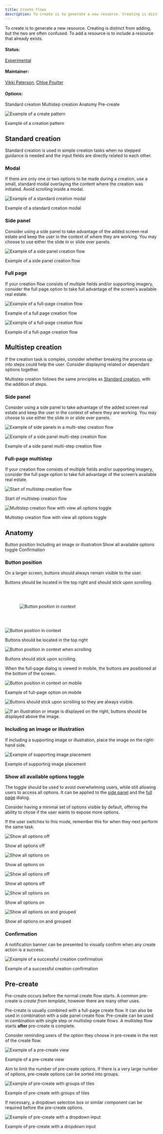 ```yaml
---
title: Create flows
description: To create is to generate a new resource. Creating is distinct from adding, but the two are often confused. To add a resource is to include a resource that already exists.
---
```


<PageDescription>

To create is to generate a new resource. Creating is distinct from adding, but the two are often confused. To add a resource is to include a resource that already exists.

</PageDescription>

#### Status:

[Experimental](/experimental/overview/)

#### Maintainer:

[Vikki Paterson](https://github.com/vikkipaterson), [Chloe Poulter](https://github.com/chloepoulterdesign)

#### Options:

<AnchorLinks>

  <AnchorLink>Standard creation</AnchorLink>
  <AnchorLink>Multistep creation</AnchorLink>
  <AnchorLink>Anatomy</AnchorLink>
  <AnchorLink>Pre-create</AnchorLink>

</AnchorLinks>

![Example of a create pattern](images/1.png)

<Caption>Example of a creation pattern</Caption>

## Standard creation

Standard creation is used in simple creation tasks when no stepped guidance is needed and the input fields are directly related to each other.

### Modal

If there are only one or two options to be made during a creation, use a small, standard modal overlaying the content where the creation was initiated. Avoid scrolling inside a modal.

<Row>
<Column colLg={8}>

![Example of a standard creation modal](images/2.png)

<Caption>Example of a standard creation modal</Caption>

</Column>
</Row>

### Side panel

Consider using a side panel to take advantage of the added screen real estate and keep the user in the context of where they are working. You may choose to use either the slide in or slide over panels.

<Row>
<Column colLg={8}>

![Example of a side panel creation flow](images/3.png)

<Caption>Example of a side panel creation flow</Caption>

</Column>
</Row>

### Full page

If your creation flow consists of multiple fields and/or supporting imagery, consider the full page option to take full advantage of the screen’s available real estate.

<Row>
<Column colLg={8}>

![Example of a full-page creation flow](images/4.png)

<Caption>Example of a full page creation flow</Caption>

</Column>
</Row>

<Row>
<Column colLg={8}>

![Example of a full-page creation flow](images/5.png)

<Caption>Example of a full-page creation flow</Caption>

</Column>
</Row>

## Multistep creation

If the creation task is complex, consider whether breaking the process up into steps could help the user. Consider displaying related or dependant options together.

Multistep creation follows the same principles as [Standard creation](#standard-creation), with the addition of steps.

### Side panel

Consider using a side panel to take advantage of the added screen real estate and keep the user in the context of where they are working. You may choose to use either the slide in or slide over panels.

<Row>
<Column colLg={8}>

![Example of side panels in a multi-step creation flow](images/6.png)

</Column>
</Row>

<Row>
<Column colLg={8}>

![Example of a side panel multi-step creation flow](images/7.png)

<Caption>Example of a side panel multi-step creation flow</Caption>

</Column>
</Row>

### Full-page multistep

If your creation flow consists of multiple fields and/or supporting imagery, consider the full page option to take full advantage of the screen’s available real estate.

<Row>
<Column colLg={8}>

![Start of multistep creation flow](images/8.png)

<Caption>Start of multistep creation flow</Caption>

</Column>
</Row>

<Row>
<Column colLg={8}>

![Multistep creation flow with view all options toggle](images/9.png)

<Caption>Multistep creation flow with view all options toggle</Caption>

</Column>
</Row>

## Anatomy

<AnchorLinks small>

  <AnchorLink>Button position</AnchorLink>
  <AnchorLink>Including an image or illustration</AnchorLink>
  <AnchorLink>Show all available options toggle</AnchorLink>
  <AnchorLink>Confirmation</AnchorLink>

</AnchorLinks>

### Button position

On a larger screen, buttons should always remain visible to the user.

Buttons should be located in the top right and should stick upon scrolling.

<Row>
<Column colLg={8}>

<img
  src="/images/10.gif"
  alt="Button position in context"
  title="Button position in context"
  style="padding:3rem"
/>

</Column>
</Row>

<Row>
<Column colLg={8}>

![Button position in context](images/11.png)

<Caption>Buttons should be located in the top right</Caption>

</Column>
</Row>

<Row>
<Column colLg={8}>

![Button position in context when scrolling](images/12.png)

<Caption>Buttons should stick upon scrolling.</Caption>

</Column>
</Row>

When the full-page dialog is viewed in mobile, the buttons are positioned at the bottom of the screen.

<Row>
<Column colLg={8}>

![Button position in context on mobile](images/13.png)

<Caption>Example of full-page option on mobile</Caption>

</Column>
</Row>

<Row>
<Column colMd={4} colLg={6}>
<DoDontExample type="do" caption="Buttons should stick upon scrolling so they are always visible.">

![Buttons should stick upon scrolling so they are always visible.](/images/14a.png)

</DoDontExample>
</Column>
<Column colMd={4} colLg={6}>
<DoDontExample type="do" caption="If an illustration or image is displayed, buttons should be displayed above the image.">

![If an illustration or image is displayed on the right, buttons should be displayed above the image.](/images/14b.png)

</DoDontExample>
</Column>
</Row>

### Including an image or illustration

If including a supporting image or illustration, place the image on the right-hand side.

<Row>
<Column colLg={8}>

![Example of supporting image placement](images/15.png)

<Caption>Example of supporting image placement</Caption>

</Column>
</Row>

### Show all available options toggle

The toggle should be used to avoid overwhelming users, while still allowing users to access all options. It can be applied to the [side panel](#side-panel) and the [full page](#full-page) dialog.

Consider having a minimal set of options visible by default, offering the ability to chose if the user wants to expose more options.

If the user switches to this mode, remember this for when they next perform the same task.

<Row>
<Column colMd={4} colLg={6}>

![Show all options off](images/16.png)

<Caption>Show all options off</Caption>

</Column>

<Column colMd={4} colLg={6}>

![Show all options on](images/17.png)

<Caption>Show all options on</Caption>

</Column>
</Row>

<Row>
<Column colLg={8}>

![Show all options off](images/18.png)

<Caption>Show all options off</Caption>

</Column>
</Row>

<Row>
<Column colLg={8}>

![Show all options on](images/19.png)

<Caption>Show all options on</Caption>

</Column>
</Row>

<Row>
<Column colLg={8}>

![Show all options on and grouped](images/20.png)

<Caption>Show all options on and grouped</Caption>

</Column>
</Row>

### Confirmation

A notification banner can be presented to visually confirm when any create action is a success.

<Row>
<Column colLg={8}>

![Example of a successful creation confirmation](images/27.png)

<Caption>Example of a successful creation confirmation</Caption>

</Column>
</Row>

## Pre-create

Pre-create occurs before the normal create flow starts. A common pre-create is _create from template_, however there are many other uses.

Pre-create is usually combined with a full-page create flow. It can also be used in combination with a side panel create flow. Pre-create can be used in combination with single step or multistep create flows. A multistep flow starts **after** pre-create is complete.

Consider reminding users of the option they choose in pre-create in the rest of the create flow.

<Row>
<Column colLg={8}>

![Example of a pre-create view](images/Precreate1.png)

<Caption>Example of a pre-create view</Caption>

</Column>
</Row>

Aim to limit the number of pre-create options. If there is a very large number of options, pre-create options can be sorted into groups.

<Row>
<Column colLg={8}>

![Example of pre-create with groups of tiles](images/Precreate2.png)

<Caption>Example of pre-create with groups of tiles</Caption>

</Column>
</Row>

If necessary, a dropdown selection box or similar component can be required before the pre-create options.

<Row>
<Column colLg={8}>

![Example of pre-create with a dropdown input](images/Precreate3.png)

<Caption>Example of pre-create with a dropdown input</Caption>

</Column>
</Row>
